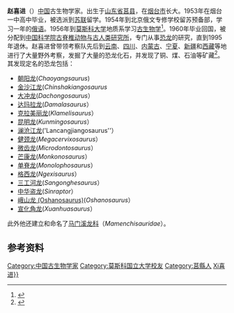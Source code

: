 '''赵喜进'''（{{bd|1935年||2012年|7月21日|catIdx=Zhao赵喜进}}）[[中国|中国]]古生物学家。出生于[[山东省|山东省]][[莒县|莒县]]，在[[烟台市|烟台市]]长大。1953年在烟台一中高中毕业，被选派到[[苏联|苏联]]留学。1954年到北京俄文专修学校留苏预备部，学习一年的[[俄语|俄语]]。1956年到[[莫斯科大学|莫斯科大学]]地质系学习[[古生物学|古生物学]]<ref>{{cite web | language = zh-cn | publisher = 大众网 | title = 赵喜进：追寻“中国龙”的足迹 | url = http://paper.dzwww.com/dzrb/data/20090306/html/9/content_5.html | date = 2009-03-06 | accessdate = 2011-08-29 | archive-date = 2016-03-05 | archive-url = https://web.archive.org/web/20160305082015/http://paper.dzwww.com/dzrb/data/20090306/html/9/content_5.html | dead-url = no }}</ref>。1960年毕业回国，被分配到[[中国科学院古脊椎动物与古人类研究所|中国科学院古脊椎动物与古人类研究所]]，专门从事[[恐龙|恐龙]]的研究，直到1995年退休。赵喜进曾带领考察队先后到[[云南|云南]]、[[四川|四川]]、[[内蒙古|内蒙古]]、[[宁夏|宁夏]]、[[新疆|新疆]]和[[西藏|西藏]]等地进行了大量野外考察，发掘了大量的恐龙化石，并发现了铜、煤、石油等矿藏<ref>{{cite web | language = zh-cn | publisher = 央视国际 | title = 赵喜进 | url = http://www.cctv.com/program/msmx/20040427/101376.shtml | date = 2004-04-27 | accessdate = 2011-08-29 | archive-date = 2019-09-29 | archive-url = https://web.archive.org/web/20190929161604/http://www.cctv.com/program/msmx/20040427/101376.shtml | dead-url = no }}</ref>。其发现定名的恐龙包括：
*[[朝阳龙|朝阳龙]](''Chaoyangsaurus'') 
*[[金沙江龙|金沙江龙]](''Chinshakiangosaurus'' 
*[[大冲龙|大冲龙]](''Dachongosaurus''） 
*[[达玛拉龙|达玛拉龙]](''Damalasaurus''）
*[[克拉美丽龙|克拉美丽龙]](''Klamelisaurus''）
*[[昆明龙|昆明龙]](''Kunmingosaurus''）
*[[澜沧江龙|澜沧江龙]]('Lancangjiangosaurus''） 
*[[健颈龙|健颈龙]](''Megacervixosaurus''）
*[[微齿龙|微齿龙]](''Microdontosaurus''）
*[[芒康龙|芒康龙]](''Monkonosaurus''）
*[[单脊龙|单脊龙]](''Monolophosaurus''）
*[[格西龙|格西龙]](''Ngexisaurus''）
*[[三工河龙|三工河龙]](''Sangonghesaurus''）
*[[中华盗龙|中华盗龙]](''Sinraptor''）
*[[峨山龙_(Oshanosaurus)|峨山龙 (Oshanosaurus)]](''Oshanosaurus''）
*[[宣化角龙|宣化角龙]](''Xuanhuasaurus''）
此外他还建立和命名了[[马门溪龙科|马门溪龙科]]（''Mamenchisauridae''）。
==参考资料==
{{reflist}}

{{DEFAULTSORT:Zhao赵喜进}}
[[Category:中国古生物学家|Category:中国古生物学家]]
[[Category:莫斯科国立大学校友|Category:莫斯科国立大学校友]]
[[Category:莒縣人|Category:莒縣人]]
[[Category:赵姓|Xi喜进}}]]